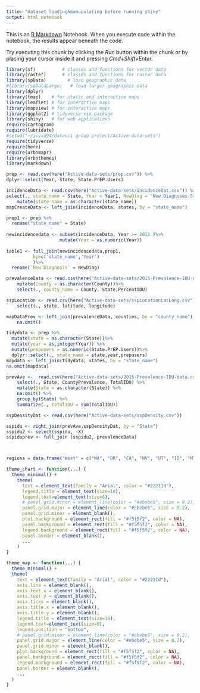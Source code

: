 ```yaml
---
title: "dataset loading&manupulating before running shiny"
output: html_notebook
---
```


This is an [R Markdown](http://rmarkdown.rstudio.com) Notebook. When you execute code within the notebook, the results appear beneath the code. 

Try executing this chunk by clicking the *Run* button within the chunk or by placing your cursor inside it and pressing *Cmd+Shift+Enter*. 

```r
library(sf)          # classes and functions for vector data
library(raster)      # classes and functions for raster data
library(spData)        # load geographic data
#library(spDataLarge)   # load larger geographic data
library(dplyr)
library(tmap)    # for static and interactive maps
library(leaflet) # for interactive maps
library(mapview) # for interactive maps
library(ggplot2) # tidyverse vis package
library(shiny)   # for web applications
require(cartogram)
require(lubridate)
#setwd("~/ivyxd94/datasci group project/Active-data-sets")
require(tidyverse)
require(here)
require(urbnmapr)
library(urbnthemes)
library(markdown)
```


```r
prep <- read.csv(here("Active-data-sets/prep.csv")) %>%
dplyr::select(Year, State, State.PrEP.Users)

incidenceData <- read.csv(here("Active-data-sets/incidenceDat.csv")) %>%
select(., state_name = State, Year = Year1, NewDiag = "New.Diagnoses.State.Cases") %>%
    mutate(state_name = as.character(state_name))
mapCreateData <- left_join(incidenceData, states, by = "state_name")
```


```r
prep1 <- prep %>%
  rename("state_name" = State)
  
newincidencedata <- subset(incidenceData, Year >= 2012 )%>%
                    mutate(Year = as.numeric(Year))
  
table1 <- full_join(newincidencedata,prep1,
          by=c('state_name','Year')
          )%>%
  rename(`New Diagnosis` = NewDiag)


```


```r
prevalenceData <- read.csv(here("Active-data-sets/2015-Prevalence-IDU-data.csv")) %>%
    mutate(County = as.character(County))%>%
    select(., county_name = County, State,PercentIDU)

sspLocation <- read.csv(here("Active-data-sets/sspLocationLatLong.csv")) %>%
    select(., state, latitude, longitude) 

mapDataPrev <- left_join(prevalenceData, counties, by = "county_name") %>%
    na.omit()

```



```r
tidydata <- prep %>%
  mutate(state = as.character(State))%>%
  mutate(year = as.integer(Year)) %>%
  mutate(prepusers = as.numeric(State.PrEP.Users))%>%
  dplyr::select(., state_name = state,year,prepusers)
mapdata <- left_join(tidydata, states, by = "state_name")
na.omit(mapdata)
```

```r
prevAve <-  read.csv(here("Active-data-sets/2015-Prevalence-IDU-data.csv")) %>%
    select(., State, CountyPrevalence, TotalIDU) %>%
    mutate(State = as.character(State)) %>%
    na.omit() %>%
    group_by(State) %>%
    summarize(., totalIDU = sum(TotalIDU)) 

sspDensityDat <- read.csv(here("Active-data-sets/sspDensity.csv"))

sspidu <- right_join(prevAve,sspDensityDat, by = "State")
sspidu2 <- select(sspidu, -X)
sspiduprev <- full_join (sspidu2, prevalenceData)



regions = data.frame("West" = c("WA", "OR", "CA", "NV", "UT", "ID", "MT", "WY", "CO", NA, NA, NA, NA, NA), Southwest = c("TX", "AZ", "NM", "OK", NA, NA,NA,NA,NA,NA,NA,NA,NA,NA), Midwest = c("ND", "SD", "NE", "KS", "MO", "IL", "IA", "MN", "WI", "MI", "OH", "IN", NA, NA), Southeast = c("AR", "LA", "AL", "MS", "GA", "FL", "SC", "NC", "TN", "KY", "VA", "DE", "MD", "WV"), Northeast = c("PA", "NJ", "CT", "NY", "RI", "VT", "NH", "MA", "ME", NA,NA,NA,NA,NA))
```


```r
theme_chart <- function(...) {
  theme_minimal() +
    theme(
      text = element_text(family = "Arial", color = "#22211d"),
      legend.title = element_text(size=10),
      legend.text=element_text(size=8),
      # panel.grid.minor = element_line(color = "#ebebe5", size = 0.2),
      panel.grid.major = element_line(color = "#ebebe5", size = 0.2),
      panel.grid.minor = element_blank(),
      plot.background = element_rect(fill = "#f5f5f2", color = NA), 
      panel.background = element_rect(fill = "#f5f5f2", color = NA), 
      legend.background = element_rect(fill = "#f5f5f2", color = NA),
      panel.border = element_blank(),
      ...
    )
}
```


```r
theme_map <- function(...) {
  theme_minimal() +
  theme(
    text = element_text(family = "Arial", color = "#22211d"),
    axis.line = element_blank(),
    axis.text.x = element_blank(),
    axis.text.y = element_blank(),
    axis.ticks = element_blank(),
    axis.title.x = element_blank(),
    axis.title.y = element_blank(),
    legend.title = element_text(size=10),
    legend.text=element_text(size=8),
    legend.position = "bottom",
    # panel.grid.minor = element_line(color = "#ebebe5", size = 0.2),
    panel.grid.major = element_line(color = "#ebebe5", size = 0.2),
    panel.grid.minor = element_blank(),
    plot.background = element_rect(fill = "#f5f5f2", color = NA), 
    panel.background = element_rect(fill = "#f5f5f2", color = NA), 
    legend.background = element_rect(fill = "#f5f5f2", color = NA),
    panel.border = element_blank(),
    ...
  )
}
```

